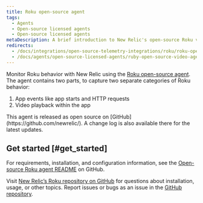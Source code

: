 ```yaml
---
title: Roku open-source agent
tags:
  - Agents
  - Open-source licensed agents
  - Open-source licensed agents
metaDescription: A brief introduction to New Relic's open-source Roku video agent.
redirects:
  - /docs/integrations/open-source-telemetry-integrations/roku/roku-open-source-video-agent
  - /docs/agents/open-source-licensed-agents/ruby-open-source-video-agent
---
```


Monitor Roku behavior with New Relic using the [Roku open-source agent](https://github.com/newrelic/video-agent-roku). The agent contains two parts, to capture two separate categories of Roku behavior:

1. App events like app starts and HTTP requests
2. Video playback within the app

<Callout variant="tip">
  This agent is released as open source on [GitHub](https://github.com/newrelic/). A change log is also available there for the latest updates.
</Callout>

## Get started [#get_started]

For requirements, installation, and configuration information, see the [Open-source Roku agent README](https://github.com/newrelic/video-agent-roku/blob/master/README.md) on GitHub.

Visit [New Relic’s Roku repository on GitHub](https://github.com/newrelic/video-agent-roku) for questions about installation, usage, or other topics. Report issues or bugs as an issue in the [GitHub repository](https://github.com/newrelic/video-agent-roku/issues).

<InstallFeedback />